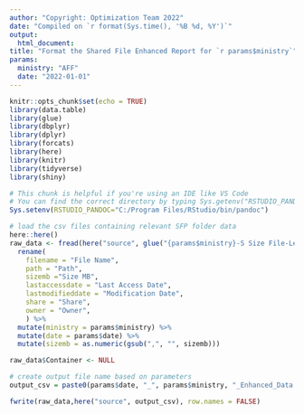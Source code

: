 ---
author: "Copyright: Optimization Team 2022"
date: "Compiled on `r format(Sys.time(), '%B %d, %Y')`"
output: 
  html_document:
title: "Format the Shared File Enhanced Report for `r params$ministry`" 
params:
  ministry: "AFF"
  date: "2022-01-01"
---

```{r setup, include=FALSE}

knitr::opts_chunk$set(echo = TRUE)
library(data.table)
library(glue)
library(dbplyr)
library(dplyr)
library(forcats)
library(here)
library(knitr)
library(tidyverse)
library(shiny)
```

```{r set system environment, include = FALSE}
# This chunk is helpful if you're using an IDE like VS Code
# You can find the correct directory by typing Sys.getenv("RSTUDIO_PANDOC")
Sys.setenv(RSTUDIO_PANDOC="C:/Program Files/RStudio/bin/pandoc")
```

```{r load data, include = FALSE}
# load the csv files containing relevant SFP folder data
here::here()
raw_data <- fread(here("source", glue("{params$ministry}-S Size File-Level Report.csv"))) %>% 
  rename(
    filename = "File Name",
    path = "Path",
    sizemb ="Size MB",
    lastaccessdate = "Last Access Date",
    lastmodifieddate = "Modification Date",
    share = "Share",
    owner = "Owner",
    ) %>% 
  mutate(ministry = params$ministry) %>% 
  mutate(date = params$date) %>% 
  mutate(sizemb = as.numeric(gsub(",", "", sizemb)))

raw_data$Container <- NULL
```

```{r dynamic output name, include = FALSE}
# create output file name based on parameters
output_csv = paste0(params$date, "_", params$ministry, "_Enhanced_Data.csv")
```

```{r write to csv, include = FALSE}
fwrite(raw_data,here("source", output_csv), row.names = FALSE)
```